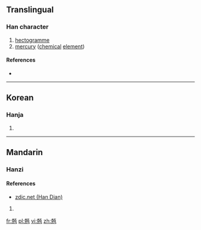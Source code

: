 ==Translingual==

===Han character===
{{Han char|rn=10|rad=儿|as=11|sn=13|four=|canj=JUMA|ids=⿺克百}}

# [[hectogramme]]
# [[mercury]] ([[chemical]] [[element]])

====References====
* {{Han ref|kx=0125.211|dkj=01394|dj=0266.060|hdz=10274.031|uh=5161|ud=20833|bh=A25D|bd=41565}}

----

==Korean==

===Hanja===
{{ko-hanja|hangeul=백|rv=baek|mr=paek|y=payk}}

# {{defn|lang=ko|sort=儿11}}

----

==Mandarin==

===Hanzi===
{{cmn-hanzi|pin=[[bǎikè]] ([[bai4]] [[ke3]])|wg=bai<sup>4</sup>ke<sup>3</sup>}}

====References====
* [http://www.zdic.net/zd/zi/ZdicE5Zdic85ZdicA1.htm zdic.net (Han Dian)]

# {{defn|lang=cmn|sort=儿11}}

[[fr:兡]]
[[pl:兡]]
[[vi:兡]]
[[zh:兡]]